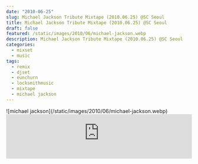 ```yaml
---
date: "2010-06-25"
slug: Michael Jackson Tribute Mixtape (2010.06.25) @SC Seoul
title: Michael Jackson Tribute Mixtape (2010.06.25) @SC Seoul
draft: false
featured: /static/images/2010/06/michael-jackson.webp
description: Michael Jackson Tribute Mixtape (2010.06.25) @SC Seoul
categories:
  - mixset
  - music
tags:
  - remix
  - djset
  - eunchurn
  - locksmithmusic
  - mixtape
  - michael jackson
---
```


<div className="container flex justify-center">
  ![michael jackson](/static/images/2010/06/michael-jackson.webp)
</div>

<iframe
  width="100%"
  height="120"
  src="https://player-widget.mixcloud.com/widget/iframe/?hide_cover=1&light=1&hide_artwork=1&feed=%2Feunchurn%2Feunchurn-michael-jackson-tribute-mixtape-20100625-sc-seoul%2F"
  frameBorder="0"
></iframe>
